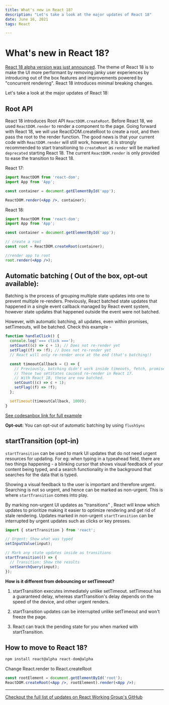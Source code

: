 ```yaml
---
title: What's new in React 18?
description: "Let's take a look at the major updates of React 18"
date: June 16, 2021
tags: React

---
```


# What's new in React 18?

[React 18 alpha version was just announced](https://reactjs.org/blog/2021/06/08/the-plan-for-react-18.html). The theme of React 18 is to make the UI more performant by removing janky user experiences by introducing out of the box features and improvements powered by "concurrent rendering". React 18 introduces minimal breaking changes.

Let's take a look at the major updates of React 18:

## Root API

React 18 introduces Root API `ReactDOM.createRoot`. Before React 18, we used `ReactDOM.render` to render a component to the page. Going forward with React 18, we will use ReactDOM.createRoot to create a root, and then pass the root to the render function. The good news is that your current code with `ReactDOM.render` will still work, however, it is strongly recommended to start transitioning to `createRoot` as `render` will be marked `deprecated` starting React 18. The current `ReactDOM.render` is only provided to ease the transition to React 18.

React 17:

```jsx
import ReactDOM from 'react-dom';
import App from 'App';

const container = document.getElementById('app');

ReactDOM.render(<App />, container);
```

React 18:

```jsx
import ReactDOM from 'react-dom';
import App from 'App';

const container = document.getElementById('app');

// create a root
const root = ReactDOM.createRoot(container);

//render app to root
root.render(<App />);
```

## Automatic batching ( Out of the box, opt-out available):

Batching is the process of grouping multiple state updates into one to prevent multiple re-renders. Previously, React batched state updates that happened in a single event callback managed by React event system, however state updates that happened outside the event were not batched.

However, with automatic batching, all updates, even within promises, setTimeouts, will be batched. Check this example -

```jsx
function handleClick() {
  console.log('=== click ===');
  setCount((c) => c + 1); // Does not re-render yet
  setFlag((f) => !f); // Does not re-render yet
  // React will only re-render once at the end (that's batching!)

  const timeoutCallback = () => {
    // Previously, batching didn't work inside timeouts, fetch, promises.
    // These two setStates causesd re-render in React 17.
    // With React 18, these are now batched.
    setCount((c) => c + 1);
    setFlag((f) => !f);
  };

  setTimeout(timeoutCallback, 1000);
}
```

[See codesanbox link for full example](https://codesandbox.io/s/romantic-pare-efklq?file=/src/index.js:192-695)

**Opt-out:** You can opt-out of automatic batching by using `flushSync`

## startTransition (opt-in)

`startTransition` can be used to mark UI updates that do not need urgent resources for updating. For eg: when typing in a typeahead field, there are two things happening - a blinking cursor that shows visual feedback of your content being typed, and a search functionality in the background that searches for the data that is typed.

Showing a visual feedback to the user is important and therefore urgent. Searching is not so urgent, and hence can be marked as non-urgent. This is where `startTransition` comes into play.

By marking non-urgent UI updates as "transitions" , React will know which updates to prioritize making it easier to optimize rendering and get rid of stale rendering. Updates marked in non-urgent `startTransition` can be interrupted by urgent updates such as clicks or key presses.

```jsx
import { startTransition } from 'react';

// Urgent: Show what was typed
setInputValue(input);

// Mark any state updates inside as transitions
startTransition(() => {
  // Transition: Show the results
  setSearchQuery(input);
});
```

**How is it different from debouncing or setTimeout?**

1. startTransition executes immediately unlike setTimeout. setTimeout has a guaranteed delay, whereas startTransition's delay depends on the speed of the device, and other urgent renders.

1. startTransition updates can be interrupted unlike setTimeout and won't freeze the page.

1. React can track the pending state for you when marked with startTransition.

## How to move to React 18?

```javascript
npm install react@alpha react-dom@alpha
```

Change React.render to React.createRoot

```jsx
const rootElement = document.getElementById('root');
ReactDOM.createRoot(<App />, rootElement).render(<App />);
```

---

[Checkout the full list of updates on React Working Group's GitHub](https://github.com/reactwg/react-18/discussions/categories/announcement)
